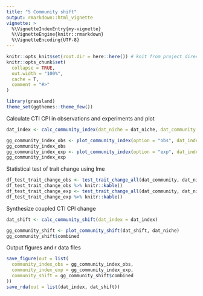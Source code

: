 ```yaml
---
title: "5 Community shift"
output: rmarkdown::html_vignette
vignette: >
  %\VignetteIndexEntry{my-vignette}
  %\VignetteEngine{knitr::rmarkdown}
  %\VignetteEncoding{UTF-8}
---
```


```r
knitr::opts_knit$set(root.dir = here::here()) # knit from project directory
knitr::opts_chunk$set(
  collapse = TRUE,
  out.width = "100%",
  cache = T,
  comment = "#>"
)
```

```r
library(grassland)
theme_set(ggthemes::theme_few())
```

Calculate CTI CPI in observations and experiments and plot
```r
dat_index <- calc_community_index(dat_niche = dat_niche, dat_community = dat_community)
```

```r
gg_community_index_obs <- plot_community_index(option = "obs", dat_index = dat_index)
gg_community_index_obs
gg_community_index_exp <- plot_community_index(option = "exp", dat_index = dat_index)
gg_community_index_exp
```

Statistical test of trait change using lme
```r
df_test_trait_change_obs <- test_trait_change_all(dat_community, dat_niche, type = "obs")
df_test_trait_change_obs %>% knitr::kable()
df_test_trait_change_exp <- test_trait_change_all(dat_community, dat_niche, type = "exp")
df_test_trait_change_exp %>% knitr::kable()
```

Synthesize coupled CTI CPI change
```r
dat_shift <- calc_community_shift(dat_index = dat_index)
```

```r
gg_community_shift <- plot_community_shift(dat_shift, dat_niche)
gg_community_shift$combined
```

Output figures and r data files
```r
save_figure(out = list(
  community_index_obs = gg_community_index_obs,
  community_index_exp = gg_community_index_exp,
  community_shift = gg_community_shift$combined
))
save_rda(out = list(dat_index, dat_shift))
```
